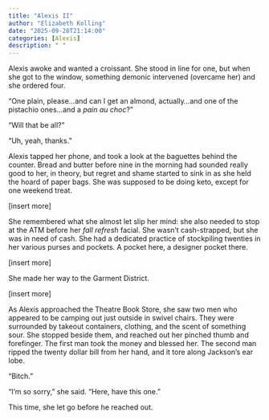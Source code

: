 ```yaml
---
title: "Alexis II"
author: "Elizabeth Kolling"
date: "2025-09-28T21:14:00"
categories: [Alexis]
description: " "
---
```



Alexis awoke and wanted a croissant. She stood in line for one, but when she got to the window, something demonic intervened (overcame her) and she ordered four. 

“One plain, please…and can I get an almond, actually…and one of the pistachio ones…and a *pain au choc*?”

“Will that be all?”

“Uh, yeah, thanks.” 

Alexis tapped her phone, and took a look at the baguettes behind the counter. Bread and butter before nine in the morning had sounded really good to her, in theory, but regret and shame started to sink in as she held the hoard of paper bags. She was supposed to be doing keto, except for one weekend treat. 

[insert more]

She remembered what she almost let slip her mind: she also needed to stop at the ATM before her *fall refresh* facial. She wasn’t cash-strapped, but she was in need of cash. She had a dedicated practice of stockpiling twenties in her various purses and pockets. A pocket here, a designer pocket there.  

[insert more]

She made her way to the Garment District.

[insert more]

As Alexis approached the Theatre Book Store, she saw two men who appeared to be camping out just outside in swivel chairs. They were surrounded by takeout containers, clothing, and the scent of something sour. She stopped beside them, and reached out her pinched thumb and forefinger. The first man took the money and blessed her. The second man ripped the twenty dollar bill from her hand, and it tore along Jackson’s ear lobe. 

“Bitch.”

“I’m so sorry,” she said. “Here, have this one.”

This time, she let go before he reached out.